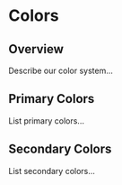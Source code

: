 
<Meta title="Foundations/Colors" />

# Colors

## Overview

Describe our color system...

## Primary Colors

List primary colors...

## Secondary Colors

List secondary colors...
